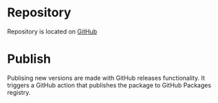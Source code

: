 
<Meta title='Design System/Contribution' />

# Repository

Repository is located on [GitHub](https://github.com/cybercom-finland/knowit-finland-design-system)

# Publish

Publising new versions are made with GitHub releases functionality. It triggers a GitHub action that publishes the package to GitHub Packages registry.

